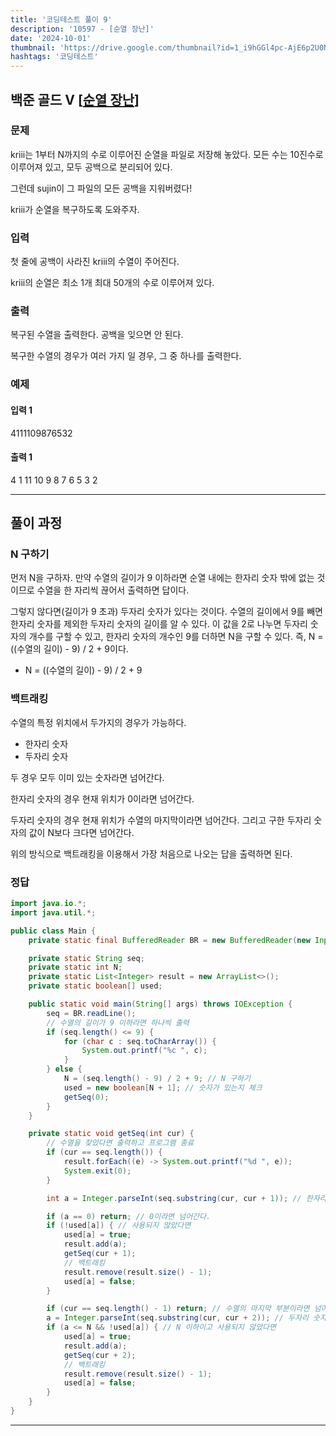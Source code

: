 ```yaml
---
title: '코딩테스트 풀이 9'
description: '10597 - [순열 장난]'
date: '2024-10-01'
thumbnail: 'https://drive.google.com/thumbnail?id=1_i9hGGl4pc-AjE6p2U0N4cOb-bYdXi5X&sz=w1000'
hashtags: '코딩테스트'
---
```


## 백준 골드 V [<a href="https://www.acmicpc.net/problem/10597" target="_blank" className="a-mdx">순열 장난</a>]

### 문제

kriii는 1부터 N까지의 수로 이루어진 순열을 파일로 저장해 놓았다. 모든 수는 10진수로 이루어져 있고, 모두 공백으로 분리되어 있다.

그런데 sujin이 그 파일의 모든 공백을 지워버렸다!

kriii가 순열을 복구하도록 도와주자.

### 입력

첫 줄에 공백이 사라진 kriii의 수열이 주어진다.

kriii의 순열은 최소 1개 최대 50개의 수로 이루어져 있다.

### 출력

복구된 수열을 출력한다. 공백을 잊으면 안 된다.

복구한 수열의 경우가 여러 가지 일 경우, 그 중 하나를 출력한다.

### 예제

#### 입력 1

4111109876532

#### 출력 1

4 1 11 10 9 8 7 6 5 3 2

---

## 풀이 과정

### N 구하기

먼저 N을 구하자. 만약 수열의 길이가 9 이하라면 순열 내에는 한자리 숫자 밖에 없는 것이므로 수열을 한 자리씩 끊어서 출력하면 답이다.

그렇지 않다면(길이가 9 초과) 두자리 숫자가 있다는 것이다. 수열의 길이에서 9를 빼면 한자리 숫자를 제외한 두자리 숫자의 길이를 알 수 있다. 이 값을 2로 나누면 두자리 숫자의 개수를 구할 수 있고, 한자리 숫자의 개수인 9를 더하면 N을 구할 수 있다. 즉, N = ((수열의 길이) - 9) / 2 + 9이다.

- N = ((수열의 길이) - 9) / 2 + 9

### 백트래킹

수열의 특정 위치에서 두가지의 경우가 가능하다.

- 한자리 숫자
- 두자리 숫자

두 경우 모두 이미 있는 숫자라면 넘어간다.

한자리 숫자의 경우 현재 위치가 0이라면 넘어간다.

두자리 숫자의 경우 현재 위치가 수열의 마지막이라면 넘어간다. 그리고 구한 두자리 숫자의 값이 N보다 크다면 넘어간다.

위의 방식으로 백트래킹을 이용해서 가장 처음으로 나오는 답을 출력하면 된다.

### 정답

```java
import java.io.*;
import java.util.*;

public class Main {
    private static final BufferedReader BR = new BufferedReader(new InputStreamReader(System.in));

    private static String seq;
    private static int N;
    private static List<Integer> result = new ArrayList<>();
    private static boolean[] used;

    public static void main(String[] args) throws IOException {
        seq = BR.readLine();
        // 수열의 길이가 9 이하라면 하나씩 출력
        if (seq.length() <= 9) {
            for (char c : seq.toCharArray()) {
                System.out.printf("%c ", c);
            }
        } else {
            N = (seq.length() - 9) / 2 + 9; // N 구하기
            used = new boolean[N + 1]; // 숫자가 있는지 체크
            getSeq(0);
        }
    }

    private static void getSeq(int cur) {
        // 수열을 찾았다면 출력하고 프로그램 종료
        if (cur == seq.length()) {
            result.forEach((e) -> System.out.printf("%d ", e));
            System.exit(0);
        }

        int a = Integer.parseInt(seq.substring(cur, cur + 1)); // 한자리 숫자

        if (a == 0) return; // 0이라면 넘어간다.
        if (!used[a]) { // 사용되지 않았다면
            used[a] = true;
            result.add(a);
            getSeq(cur + 1);
            // 백트래킹
            result.remove(result.size() - 1);
            used[a] = false;
        }

        if (cur == seq.length() - 1) return; // 수열의 마지막 부분이라면 넘어간다.
        a = Integer.parseInt(seq.substring(cur, cur + 2)); // 두자리 숫자
        if (a <= N && !used[a]) { // N 이하이고 사용되지 않았다면
            used[a] = true;
            result.add(a);
            getSeq(cur + 2);
            // 백트래킹
            result.remove(result.size() - 1);
            used[a] = false;
        }
    }
}
```

---